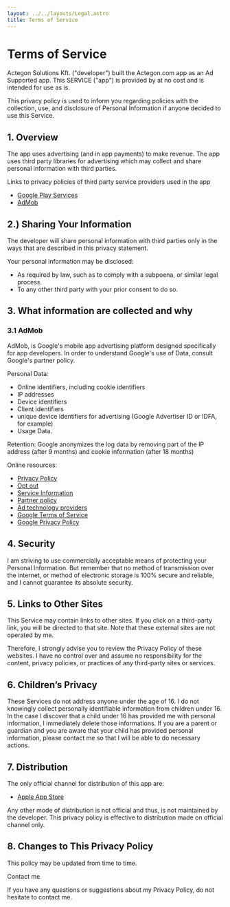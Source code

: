 ```yaml
---
layout: ../../layouts/Legal.astro
title: Terms of Service
---
```


Terms of Service
==============

Actegon Solutions Kft. ("developer") built the Actegon.com app as an Ad Supported app. This SERVICE ("app") is provided by at no cost and is intended for use as is.

This privacy policy is used to inform you regarding policies with the collection, use, and disclosure of Personal Information if anyone decided to use this Service.

1\. Overview
------------

The app uses advertising (and in app payments) to make revenue. The app uses third party libraries for advertising which may collect and share personal information with third parties.

Links to privacy policies of third party service providers used in the app

- [Google Play Services](https://www.google.com/policies/privacy/)
- [AdMob](https://support.google.com/admob/answer/6128543)

2.) Sharing Your Information
----------------------------

The developer will share personal information with third parties only in the ways that are described in this privacy statement.

Your personal information may be disclosed:

*   As required by law, such as to comply with a subpoena, or similar legal process.
*   To any other third party with your prior consent to do so.

3\. What information are collected and why
------------------------------------------

### 3.1 AdMob

AdMob, is Google's mobile app advertising platform designed specifically for app developers. In order to understand Google's use of Data, consult Google's partner policy.

Personal Data:

*   Online identifiers, including cookie identifiers
*   IP addresses
*   Device identifiers
*   Client identifiers
*   unique device identifiers for advertising (Google Advertiser ID or IDFA, for example)
*   Usage Data.

Retention: Google anonymizes the log data by removing part of the IP address (after 9 months) and cookie information (after 18 months)

Online resources:

*   [Privacy Policy](https://www.google.com/policies/technologies/ads/)
*   [Opt out](https://www.google.com/settings/ads)
*   [Service Information](https://privacy.google.com/businesses/adsservices/)
*   [Partner policy](https://policies.google.com/technologies/partner-sites)
*   [Ad technology providers](https://support.google.com/admob/answer/9012903)
*   [Google Terms of Service](https://policies.google.com/terms)
*   [Google Privacy Policy](https://policies.google.com/privacy)

4\. Security
------------

I am striving to use commercially acceptable means of protecting your Personal Information. But remember that no method of transmission over the internet, or method of electronic storage is 100% secure and reliable, and I cannot guarantee its absolute security.

5\. Links to Other Sites
------------------------

This Service may contain links to other sites. If you click on a third-party link, you will be directed to that site. Note that these external sites are not operated by me.

Therefore, I strongly advise you to review the Privacy Policy of these websites. I have no control over and assume no responsibility for the content, privacy policies, or practices of any third-party sites or services.

6\. Children’s Privacy
----------------------

These Services do not address anyone under the age of 16. I do not knowingly collect personally identifiable information from children under 16. In the case I discover that a child under 16 has provided me with personal information, I immediately delete those informations. If you are a parent or guardian and you are aware that your child has provided personal information, please contact me so that I will be able to do necessary actions.

7\. Distribution
----------------

The only official channel for distribution of this app are:

*   [Apple App Store](https://www.apple.com/ios/app-store/)

Any other mode of distribution is not official and thus, is not maintained by the developer. This privacy policy is effective to distribution made on official channel only.

8\. Changes to This Privacy Policy
----------------------------------

This policy may be updated from time to time.

Contact me

If you have any questions or suggestions about my Privacy Policy, do not hesitate to contact me.